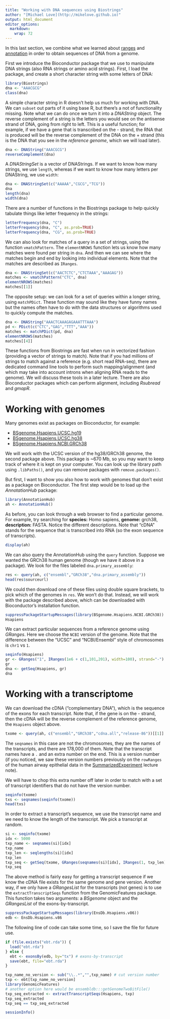 ```yaml
---
title: "Working with DNA sequences using Biostrings"
author: "[Michael Love](http://mikelove.github.io)"
output: html_document
editor_options: 
  markdown: 
    wrap: 72
---
```


In this last section, we combine what we learned about
[ranges](ranges.html) and [annotation](anno.html) in order to obtain
sequences of DNA from a genome.

First we introduce the Bioconductor package that we use to manipulate
DNA strings (also RNA strings or amino acid strings). First, I load the
package, and create a short character string with some letters of DNA:

```r
library(Biostrings)
dna <- "AAACGCG"
class(dna)
```

A simple character string in R doesn't help us much for working with
DNA. We can `subset` out parts of it using base R, but there's a not of
functionality missing. Note what we can do once we turn it into a
*DNAString* object. The reverse complement of a string is the letters
you would see on the antisense strand of DNA, going from right to left.
This is a useful function; for example, if we have a gene that is
transcribed on the - strand, the RNA that is produced will be the
reverse complement of the DNA on the + strand (this is the DNA that you
see in the *reference genome*, which we will load later).

```r
dna <- DNAString("AAACGCG")
reverseComplement(dna)
```

A *DNAStringSet* is a vector of DNAStrings. If we want to know how many
strings, we use `length`, whereas if we want to know how many letters
per DNAString, we use `width`:

```r
dna <- DNAStringSet(c("AAAAA","CGCG","TCG"))
dna
length(dna)
width(dna)
```

There are a number of functions in the Biostrings package to help
quickly tabulate things like letter frequency in the strings:

```r
letterFrequency(dna, "C")
letterFrequency(dna, "C", as.prob=TRUE)
letterFrequency(dna, "CG", as.prob=TRUE)
```

We can also look for matches of a query in a set of strings, using the
function `vmatchPattern`. The `elementNROWS` function lets us know how
many matches were found per string in `dna`. And then we can see where
the matches begin and end by looking into individual elements. Note that
the matches are described as `IRanges`.

```r
dna <- DNAStringSet(c("AACTCTC","CTCTAAA","AAAGAG"))
matches <- vmatchPattern("CTC", dna)
elementNROWS(matches)
matches[[1]]
```

The opposite setup: we can look for a set of queries within a longer
string, using `matchPDict`. These function may sound like they have
funny names but the names often have to do with the data structures or
algorithms used to quickly compute the matches.

```r
dna <- DNAString("AAACTCAAAGAGAAATTTAAA")
pd <- PDict(c("CTC","GAG","TTT","AAA"))
matches <- matchPDict(pd, dna)
elementNROWS(matches)
matches[[4]]
```

These functions from Biostrings are fast when run in vectorized fashion
(providing a vector of strings to match). Note that if you had millions
of strings to match against a reference (e.g. short read RNA-seq), there
are dedicated command line tools to perform such mapping/alignment (and
which may take into account introns when aligning RNA reads to the
genome). We will discuss these tools in a later lecture. There are also
Bioconductor packages which can perform alignment, including *Rsubread*
and *gmapR*.

# Working with genomes

Many genomes exist as packages on Bioconductor, for example:

-   [BSgenome.Hsapiens.UCSC.hg19](http://bioconductor.org/packages/BSgenome.Hsapiens.UCSC.hg19)
-   [BSgenome.Hsapiens.UCSC.hg38](http://bioconductor.org/packages/BSgenome.Hsapiens.UCSC.hg38)
-   [BSgenome.Hsapiens.NCBI.GRCh38](http://bioconductor.org/packages/BSgenome.Hsapiens.NCBI.GRCh38)

We will work with the UCSC version of the hg38/GRCh38 genome, the second
package above. This package is \~670 Mb, so you may want to keep track
of where it is kept on your computer. You can look up the library path
using `.libPaths()`, and you can remove packages with
`remove.packages()`.

But first, I want to show you also how to work with genomes that don't
exist as a package on Bioconductor. The first step would be to load up
the *AnnotationHub* package:

```r
library(AnnotationHub)
ah <- AnnotationHub()
```

As before, you can look through a web browser to find a particular
genome. For example, try searching for **species:** Homo sapiens,
**genome:** grch38, **description:** FASTA. Notice the different
descriptions. Note that "cDNA" stands for the sequence that is
transcribed into RNA (so the exon sequence of transcripts).

```r
display(ah)
```

We can also query the AnnotationHub using the `query` function. Suppose
we wanted the GRCh38 human genome (though we have it above in a
package). We look for the files labeled `dna.primary_assembly`:

```r
res <- query(ah, c("ensembl","GRCh38","dna.primary_assembly"))
head(res$sourceurl)
```

We could then download one of these files using double square brackets,
to pick which of the genomes in `res`. We won't do that. Instead, we
will work with the package described above, which can be downloaded with
Bioconductor's installation function.

```r
suppressPackageStartupMessages(library(BSgenome.Hsapiens.NCBI.GRCh38))
Hsapiens
```

We can extract particular sequences from a reference genome using
*GRanges*. Here we choose the `NCBI` version of the genome. Note that
the difference between the "UCSC" and "NCBI/Ensembl" style of
chromosomes is `chr1` vs `1`.

```r
seqinfo(Hsapiens)
gr <- GRanges("1", IRanges(1e6 + c(1,101,201), width=100), strand="-")
gr
dna <- getSeq(Hsapiens, gr)
dna
```

# Working with a transcriptome

We can download the cDNA ("complementary DNA"), which is the sequence of
the exons for each transcript. Note that, if the gene is on the -
strand, then the cDNA will be the reverse complement of the reference
genome, the `Hsapiens` object above.

```r
txome <- query(ah, c("ensembl","GRCh38","cdna.all","release-86"))[[1]]
```

The `seqnames` in this case are not the chromosomes, they are the names
of the transcripts, and there are 178,000 of them. Note that the
transcript names have a `.` and an extra number on the end. This is a
version number (if you noticed, we saw these version numbers previously
on the `rowRanges` of the human airway epithelial data in the
[SummarizedExperiment](SE.html) lecture note).

We will have to chop this extra number off later in order to match with
a set of transcript identifiers that do not have the version number.

```r
seqinfo(txome)
txs <- seqnames(seqinfo(txome))
head(txs)
```

In order to extract a transcript's sequence, we use the transcript name
and we need to know the length of the transcript. We pick a transcript
at random.

```r
si <- seqinfo(txome)
idx <- 5000
txp_name <- seqnames(si)[idx]
txp_name
txp_len <- seqlengths(si)[idx]
txp_len
txp_seq <- getSeq(txome, GRanges(seqnames(si)[idx], IRanges(1, txp_len)))
txp_seq
```

The above method is fairly easy for getting a transcript sequence if we
know the cDNA file exists for the same genome and gene version. Another
way, if we only have a *GRangesList* for the transcripts (not genes) is
to use the `extractTranscriptSeqs` function from the GenomicFeatures
package. This function takes two arguments: a *BSgenome* object and the
*GRangesList* of the exons-by-transcript.

```r
suppressPackageStartupMessages(library(EnsDb.Hsapiens.v86))
edb <- EnsDb.Hsapiens.v86
```

The following line of code can take some time, so I save the file for
future use.

```r
if (file.exists("ebt.rda")) {
  load("ebt.rda")
} else {
  ebt <- exonsBy(edb, by="tx") # exons-by-transcript
  save(ebt, file="ebt.rda")
}
```

```r
txp_name_no_version <- sub("\\..*","",txp_name) # cut version number
txp <- ebt[txp_name_no_version]
library(GenomicFeatures)
# another option here would be ensembldb:::getGenomeTwoBitFile()
txp_seq_extracted <- extractTranscriptSeqs(Hsapiens, txp)
txp_seq_extracted
txp_seq == txp_seq_extracted
```

```r
sessionInfo()
```
